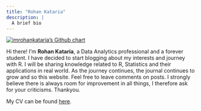 ```yaml
---
title: "Rohan Kataria"
description: |
  A brief bio
---
```

[![imrohankataria's Github chart](https://ghchart.rshah.org/imrohankataria)](https://www.github.com/imrohankataria)

Hi there! I'm **Rohan Kataria**, a Data Analytics professional and a forever student. I have decided to start blogging about my interests and journey with R. I will be sharing knowledge related to R, Statistics and their applications in real world. As the journey continues, the journal continues to grow and so this website. Feel free to leave comments on posts. I strongly believe there is always room for improvement in all things, I therefore ask for your criticisms. Thankyou. 

My CV can be found [here](data/pdfs/CV.pdf){target="_blank"}.